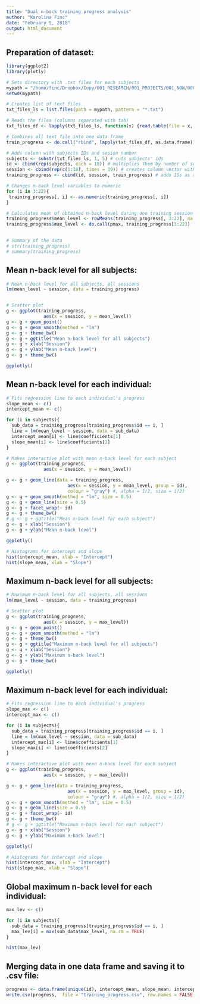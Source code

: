 ```yaml
---
title: "Dual n-back training progress analysis"
author: "Karolina Finc"
date: "February 9, 2018"
output: html_document
---
```


Preparation of dataset:
-----------------------------

```r
library(ggplot2)
library(plotly)

# Sets directory with .txt files for each subjects
mypath = "/home/finc/Dropbox/Copy/001_RESEARCH/001_PROJECTS/001_NOW/000_LearningBrain/2018/training_progress/raw"
setwd(mypath)

# Creates list of text files
txt_files_ls = list.files(path = mypath, pattern = "*.txt") 

# Reads the files (columns separated with tab)
txt_files_df <- lapply(txt_files_ls, function(x) {read.table(file = x, header = F, sep ="\t")})

# Combines all text file into one data frame
train_progress <- do.call("rbind", lapply(txt_files_df, as.data.frame)) 

# Adds column with subjects IDs and sesion number
subjects <- substr(txt_files_ls, 1, 5) # cuts subjects' ids 
id <- cbind(rep(subjects, each = 18)) # multiplies them by number of session (same for each subject) and changes row vector to a column vector
session <- cbind(rep(c(1:18), times = 19)) # creates column vector with numbers of sessions
training_progress <- cbind(id, session, train_progress) # adds IDs as a new colum

# Changes n-back level variables to numeric
for (i in 3:22){
 training_progress[, i] <- as.numeric(training_progress[, i])  
}

# Calculates mean of obtained n-back level during one training session session
training_progress$mean_level <- rowMeans(training_progress[, 3:22], na.rm = T)
training_progress$max_level <- do.call(pmax, training_progress[3:22])

  
# Summary of the data
# str(training_progress)
# summary(training_progress)
```

Mean n-back level for all subjects:
-----------------------------------------------

```r
# Mean n-back level for all subjects, all sessions
lm(mean_level ~ session, data = training_progress)


# Scatter plot
g <- ggplot(training_progress,
              aes(x = session, y = mean_level))
g <- g + geom_point()
g <- g + geom_smooth(method = "lm")
g <- g + theme_bw()
g <- g + ggtitle("Mean n-back level for all subjects") 
g <- g + xlab("Session") 
g <- g + ylab("Mean n-back level") 
g <- g + theme_bw()

ggplotly()

```


Mean n-back level for each individual:
-----------------------------------------------

```r
# Fits regression line to each individual's progress
slope_mean <- c()
intercept_mean <- c()

for (i in subjects){
  sub_data = training_progress[training_progress$id == i, ]
  line = lm(mean_level ~ session, data = sub_data)
  intercept_mean[i] <- line$coefficients[1]
  slope_mean[i] <- line$coefficients[2]
}

# Makes interactive plot with mean n-back level for each subject
g <- ggplot(training_progress,
              aes(x = session, y = mean_level))

g <- g + geom_line(data = training_progress,  
                       aes(x = session, y = mean_level, group = id),
                       colour = "gray") #, alpha = 1/2, size = 1/2)
g <- g + geom_smooth(method = "lm", size = 0.5)
g <- g + geom_line(size = 0.5)  
g <- g + facet_wrap(~ id)
g <- g + theme_bw()
# g <- g + ggtitle("Mean n-back level for each subject") 
g <- g + xlab("Session") 
g <- g + ylab("Mean n-back level") 

ggplotly()

# Histograms for intercept and slope
hist(intercept_mean, xlab = "Intercept")
hist(slope_mean, xlab = "Slope")

```


Maximum n-back level for all subjects:
-----------------------------------------------

```r
# Maximum n-back level for all subjects, all sessions
lm(max_level ~ session, data = training_progress)

# Scatter plot
g <- ggplot(training_progress,
              aes(x = session, y = max_level))
g <- g + geom_point()
g <- g + geom_smooth(method = "lm")
g <- g + theme_bw()
g <- g + ggtitle("Maximum n-back level for all subjects") 
g <- g + xlab("Session") 
g <- g + ylab("Maximum n-back level") 
g <- g + theme_bw()

ggplotly()

```

Maximum n-back level for each individual:
-----------------------------------------------

```r
# Fits regression line to each individual's progress
slope_max <- c()
intercept_max <- c()

for (i in subjects){
  sub_data = training_progress[training_progress$id == i, ]
  line = lm(max_level ~ session, data = sub_data)
  intercept_max[i] <- line$coefficients[1]
  slope_max[i] <- line$coefficients[2]
}

# Makes interactive plot with mean n-back level for each subject
g <- ggplot(training_progress,
              aes(x = session, y = max_level))

g <- g + geom_line(data = training_progress,  
                       aes(x = session, y = max_level, group = id),
                       colour = "gray") #, alpha = 1/2, size = 1/2)
g <- g + geom_smooth(method = "lm", size = 0.5)
g <- g + geom_line(size = 0.5)  
g <- g + facet_wrap(~ id)
g <- g + theme_bw()
# g <- g + ggtitle("Maximum n-back level for each subject") 
g <- g + xlab("Session") 
g <- g + ylab("Maximum n-back level") 

ggplotly()

# Histograms for intercept and slope
hist(intercept_max, xlab = "Intercept")
hist(slope_max, xlab = "Slope")

```

Global maximum n-back level for each individual:
------------------------------------------------------

```r

max_lev <- c()

for (i in subjects){
  sub_data = training_progress[training_progress$id == i, ]
  max_lev[i] = max(sub_data$max_level, na.rm = TRUE)
}

hist(max_lev)
```


Merging data in one data frame and saving it to .csv file:
---------------------------------------------------------------

```r

progress <- data.frame(unique(id), intercept_mean, slope_mean, intercept_max, slope_max, max_lev)
write.csv(progress,  file = "training_progress.csv", row.names = FALSE)

```